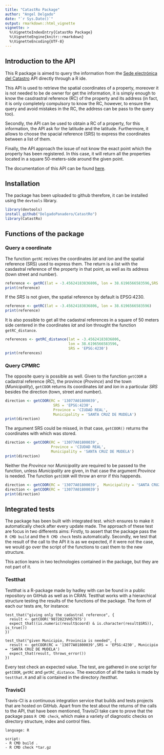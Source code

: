 ```yaml
---
title: "CatastRo Package"
author: "Angel Delgado"
date: "`r Sys.Date()`"
output: rmarkdown::html_vignette
vignette: >
  %\VignetteIndexEntry{CatastRo Package}
  %\VignetteEngine{knitr::rmarkdown}
  %\VignetteEncoding{UTF-8}
---
```


## Introduction to the API

This R package is aimed to query  the information from the [Sede electrónica del Catastro](http://ovc.catastro.meh.es/ovcservweb/OVCSWLocalizacionRC/OVCCoordenadas.asmx) API directly through a R ide. 

This API is used to retrieve the spatial coordinates of a property, moreover it is not needed to be de owner for get the information, it is simply enough to know the casdrastral reference (RC) of the property and its address (in fact, it is only completely compulsory to know the RC, however, to ensure the query and avoid mistakes in the RC, the address can be pass to the query too).

Secondly, the API can be used to obtain a RC of a property, for this information, the API ask for the latitude and the latitude. Furthermore, it allows to choose the spacial reference (SRS) to express the coordinates between a list of them.

Finally, the API approach the issue of not know the exact point which the property has been registered. In this case, it will return all the properties located in a square 50-meters-side around the given point.

The documentation of this API can be found [here](http://www.catastro.meh.es/ayuda/lang/castellano/servicios_web.htm).

## Installation

The package has been uploaded to github therefore, it can be installed using the `devtools` library.

```r
library(devtools)
install_github("DelgadoPanadero/CatastRo")
library(CatastRo)
```
## Functions of the package
### Query a coordinate

The function `getRC` recives the coordinates *lat* and *lon* and the spatial reference (SRS) used to express them. The return is a list with the casdastral reference of the property in that point, as well as its address (town street and number).


```r
reference <- getRC(lat = -3.45624183836806, lon = 38.6196566583596,SRS = 'EPSG:4230')
print(reference)
``` 

If the *SRS* is not given, the spatial reference by default is EPSG:4230.

```r
reference <- getRC(lat = -3.45624183836806, lon = 38.6196566583596)
print(reference)
``` 

It is also possible to get all the cadastral references in a square of 50 meters side centered in the coordinates *lat* and *lon* throught the function `getRC_distance`.

```r
references <- getRC_distance(lat = -3.45624183836806,
                             lon = 38.6196566583596, 
                             SRS = 'EPSG:4230')
print(references)
``` 

### Query CPMRC 

The opposite query is possible as well. Given to the function `getCOOR` a cadastral reference (*RC*), the province (*Province*) and the  town (*Municipality*), `getCOOR` returns its coordinates *lat* and *lon* in a particular *SRS* besides the direction (town, street and number).

```r
direction <- getCOOR(RC = '13077A01800039', 
                      SRS = 'EPSG:4230',
                      Province = 'CIUDAD REAL', 
                      Municipality = 'SANTA CRUZ DE MUDELA')
print(direction)
```

The argument SRS could be missed, in that case, `getCOOR()` returns the coordinates with which was stored.

```r
direction <- getCOOR(RC = '13077A01800039', 
                     Province = 'CIUDAD REAL', 
                     Municipality = 'SANTA CRUZ DE MUDELA')
print(direction)
```

Neither the *Province* nor *Municipality* are required to be passed to the function, unless *Municipality* are given, in that case the  argument *Province* is needed. The function `getCOOR` will throw an error if this happends.

```r
direction <- getCOOR(RC = '13077A01800039',  Municipality = 'SANTA CRUZ DE MUDELA')
direction <- getCOOR(RC = '13077A01800039')
print(direction)
```

## Integrated tests

The package has been built with integrated test. which ensures to make it automatically check after every update made. The approach of these test are focus in two differents aims: Firstly, to assert that the package pass the `R CMD build` and the `R CMD check` tests automatically. Secondly, we test that the result of the call to the API it is as we expected, if it were not the case, we would go over the script of the functions to cast them to the new structure.

This action leans in two technologies contained in the package, but they are not part of it.

### Testthat

Testthat is a R-package made by hadley with can be found in a public repository on GitHub as well as in CRAN. Testthat works with a hierarchical structure testing the results of the functions of the package. The form of each our tests are, for instance:

```
test_that("giving only the cadastral reference", {
  result <- getCOOR('9872023VH5797S')
  expect_that((is.numeric(result$coord) & is.character(result$SRS)), is_true())
})

test_that("given Municipio, Provincia is needed", {
  result <- getCOOR(RC = '13077A01800039',SRS = 'EPSG:4230', Municipio = 'SANTA CRUZ DE MUDELA')
  expect_that(result, throws_error())
})
```
Every test check an expected value. The test, are gathered in one script for `getCOOR`, `getRC` and `getRC_distance`. The execution of all  the tasks is made by `testthat.R` and all is contained in the directory /testthat.

### TravisCI

Travis-CI is a continuous integration service that builds and tests projects that are hosted on GitHub. Apart from the test about the returns of the calls to the API, that have been mentioned, TravisCI take care to prove that the package pass `R CMD check`, which make a variety of diagnostic checks on directory structure, index and control files.

```
language: R

script:
- R CMD build .
- R CMD check *tar.gz
```
